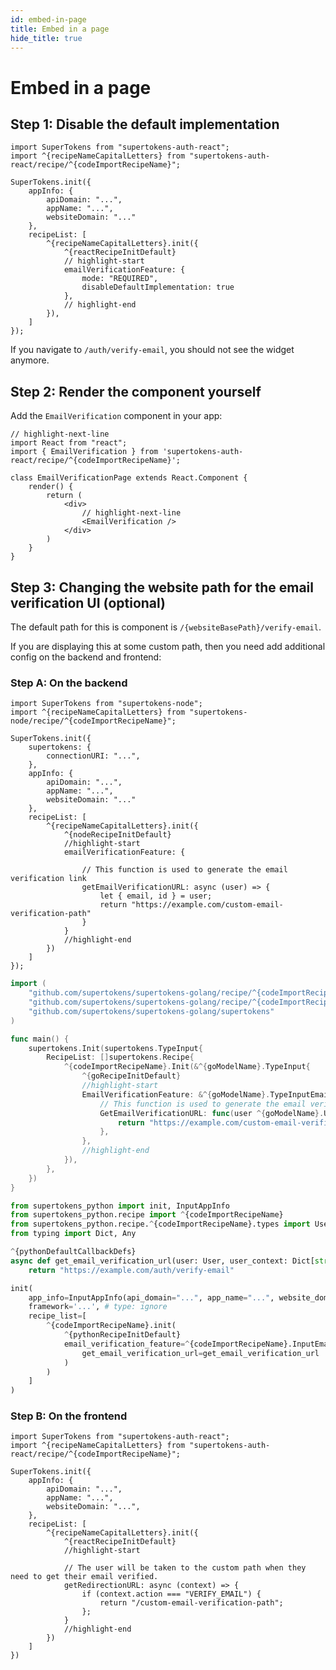 ```yaml
---
id: embed-in-page
title: Embed in a page
hide_title: true
---
```


<!-- COPY DOCS -->
<!-- ./thirdpartyemailpassword/common-customizations/email-verification/embed-in-page.mdx -->


# Embed in a page 

## Step 1: Disable the default implementation 

<FrontendSDKTabs>
<TabItem value="reactjs">

```tsx
import SuperTokens from "supertokens-auth-react";
import ^{recipeNameCapitalLetters} from "supertokens-auth-react/recipe/^{codeImportRecipeName}";

SuperTokens.init({
    appInfo: {
        apiDomain: "...",
        appName: "...",
        websiteDomain: "..."
    },
    recipeList: [
        ^{recipeNameCapitalLetters}.init({
            ^{reactRecipeInitDefault}
            // highlight-start
            emailVerificationFeature: {
                mode: "REQUIRED",
                disableDefaultImplementation: true
            },
            // highlight-end
        }),
    ]
});
```
</TabItem>
</FrontendSDKTabs>

If you navigate to `/auth/verify-email`, you should not see the widget anymore.


## Step 2: Render the component yourself 

Add the `EmailVerification` component in your app:

<FrontendSDKTabs>
<TabItem value="reactjs">

```tsx
// highlight-next-line
import React from "react";
import { EmailVerification } from 'supertokens-auth-react/recipe/^{codeImportRecipeName}';

class EmailVerificationPage extends React.Component {
    render() {
        return (
            <div>
                // highlight-next-line
                <EmailVerification />
            </div>
        )
    }
}
```
</TabItem>
</FrontendSDKTabs>

## Step 3: Changing the website path for the email verification UI (optional)

The default path for this is component is `/{websiteBasePath}/verify-email`.

If you are displaying this at some custom path, then you need add additional config on the backend and frontend:

### Step A: On the backend

<BackendSDKTabs>
<TabItem value="nodejs">

```tsx
import SuperTokens from "supertokens-node";
import ^{recipeNameCapitalLetters} from "supertokens-node/recipe/^{codeImportRecipeName}";

SuperTokens.init({
    supertokens: {
        connectionURI: "...",
    },
    appInfo: {
        apiDomain: "...",
        appName: "...",
        websiteDomain: "..."
    },
    recipeList: [
        ^{recipeNameCapitalLetters}.init({
            ^{nodeRecipeInitDefault}
            //highlight-start
            emailVerificationFeature: {

                // This function is used to generate the email verification link
                getEmailVerificationURL: async (user) => {
                    let { email, id } = user;
                    return "https://example.com/custom-email-verification-path"
                }
            }
            //highlight-end
        })
    ]
});
```
</TabItem>
<TabItem value="go">

```go
import (
	"github.com/supertokens/supertokens-golang/recipe/^{codeImportRecipeName}"
	"github.com/supertokens/supertokens-golang/recipe/^{codeImportRecipeName}/^{goModelName}"
	"github.com/supertokens/supertokens-golang/supertokens"
)

func main() {
	supertokens.Init(supertokens.TypeInput{
		RecipeList: []supertokens.Recipe{
			^{codeImportRecipeName}.Init(&^{goModelName}.TypeInput{
                ^{goRecipeInitDefault}
				//highlight-start
				EmailVerificationFeature: &^{goModelName}.TypeInputEmailVerificationFeature{
					// This function is used to generate the email verification link
					GetEmailVerificationURL: func(user ^{goModelName}.User, userContext supertokens.UserContext) (string, error) {
						return "https://example.com/custom-email-verification-path", nil
					},
				},
				//highlight-end
			}),
		},
	})
}
```
</TabItem>
<TabItem value="python">

```python
from supertokens_python import init, InputAppInfo
from supertokens_python.recipe import ^{codeImportRecipeName}
from supertokens_python.recipe.^{codeImportRecipeName}.types import User
from typing import Dict, Any

^{pythonDefaultCallbackDefs}
async def get_email_verification_url(user: User, user_context: Dict[str, Any]) -> str:
    return "https://example.com/auth/verify-email"

init(
    app_info=InputAppInfo(api_domain="...", app_name="...", website_domain="..."),
    framework='...', # type: ignore
    recipe_list=[
        ^{codeImportRecipeName}.init(
            ^{pythonRecipeInitDefault}
            email_verification_feature=^{codeImportRecipeName}.InputEmailVerificationConfig(
                get_email_verification_url=get_email_verification_url
            )
        )
    ]
)
```

</TabItem>
</BackendSDKTabs>

### Step B: On the frontend

<FrontendSDKTabs>
<TabItem value="reactjs">

```tsx
import SuperTokens from "supertokens-auth-react";
import ^{recipeNameCapitalLetters} from "supertokens-auth-react/recipe/^{codeImportRecipeName}";

SuperTokens.init({
    appInfo: {
        apiDomain: "...",
        appName: "...",
        websiteDomain: "...",
    },
    recipeList: [
        ^{recipeNameCapitalLetters}.init({
            ^{reactRecipeInitDefault}
            //highlight-start

            // The user will be taken to the custom path when they need to get their email verified.
            getRedirectionURL: async (context) => {
                if (context.action === "VERIFY_EMAIL") {
                    return "/custom-email-verification-path";
                };
            }
            //highlight-end
        })
    ]
})
```
</TabItem>
</FrontendSDKTabs>